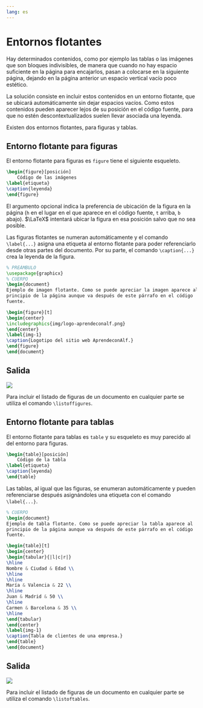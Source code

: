 ```yaml
---
lang: es
---
```


# Entornos flotantes

Hay determinados contenidos, como por ejemplo las tablas o las imágenes que son bloques indivisibles, de manera que cuando no hay espacio suficiente en la página para encajarlos, pasan a colocarse en la siguiente página, dejando en la página anterior un espacio vertical vacío poco estético.

La solución consiste en incluir estos contenidos en un entorno flotante, que se ubicará automáticamente sin dejar espacios vacíos. Como estos contenidos pueden aparecer lejos de su posición en el código fuente, para que no estén descontextualizados suelen llevar asociada una leyenda.

Existen dos entornos flotantes, para figuras y tablas.

## Entorno flotante para figuras

El entorno flotante para figuras es `figure` tiene el siguiente esqueleto.

```latex
\begin{figure}[posición]
    Código de las imágenes
\label{etiqueta}
\caption{leyenda}
\end{figure}
```

El argumento opcional indica la preferencia de ubicación de la figura en la página (`h` en el lugar en el que aparece en el código fuente, `t` arriba, `b` abajo). $\LaTeX$ intentará ubicar la figura en esa posición salvo que no sea posible.

Las figuras flotantes se numeran automáticamente y el comando `\label{...}` asigna una etiqueta al entorno flotante para poder referenciarlo desde otras partes del documento. Por su parte, el comando `\caption{...}` crea la leyenda de la figura.

```latex
% PREÁMBULO
\usepackage{graphicx}
% CUERPO
\begin{document}
Ejemplo de imagen flotante. Como se puede apreciar la imagen aparece al 
principio de la página aunque va después de este párrafo en el código 
fuente.

\begin{figure}[t]
\begin{center}
\includegraphics{img/logo-aprendeconalf.png}
\end{center}
\label{img-1}
\caption{Logotipo del sitio web AprendeconAlf.}
\end{figure}
\end{document}
```

:::{.callout-note collapse="true" icon=false}
## Salida
![](img/entornos-flotantes/figura-flotante.png)
:::

Para incluir el listado de figuras de un documento en cualquier parte se utiliza el comando `\listoffigures`.

## Entorno flotante para tablas

El entorno flotante para tablas es `table` y su esqueleto es muy parecido al del entorno para figuras.

```latex
\begin{table}[posición]
    Código de la tabla
\label{etiqueta}
\caption{leyenda}
\end{table}
```

Las tablas, al igual que las figuras, se enumeran automáticamente y pueden referenciarse después asignándoles una etiqueta con el comando `\label{...}`.

```latex
% CUERPO
\begin{document}
Ejemplo de tabla flotante. Como se puede apreciar la tabla aparece al 
principio de la página aunque va después de este párrafo en el código 
fuente.

\begin{table}[t]
\begin{center}
\begin{tabular}{|l|c|r|}
\hline
Nombre & Ciudad & Edad \\ 
\hline
\hline
María & Valencia & 22 \\
\hline
Juan & Madrid & 50 \\
\hline
Carmen & Barcelona & 35 \\
\hline
\end{tabular}
\end{center}
\label{img-1}
\caption{Tabla de clientes de una empresa.}
\end{table}
\end{document}
```

:::{.callout-note collapse="true" icon=false}
## Salida
![](img/entornos-flotantes/tabla-flotante.png)
:::

Para incluir el listado de figuras de un documento en cualquier parte se utiliza el comando `\listoftables`.
